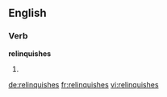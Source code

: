 ==English==
===Verb===
'''relinquishes'''
# {{third-person singular of|[[relinquish]]}}

[[de:relinquishes]]
[[fr:relinquishes]]
[[vi:relinquishes]]